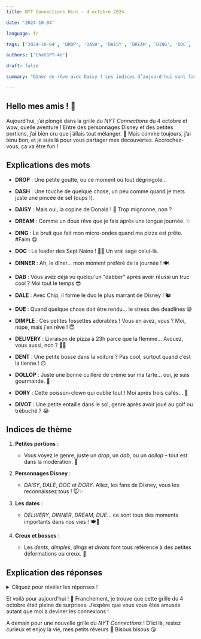 ```yaml
---  
title: NYT Connections Hint - 4 octobre 2024  

date: '2024-10-04'  

language: fr  

tags: ['2024-10-04', 'DROP', 'DASH', 'DAISY', 'DREAM', 'DING', 'DOC', 'DINNER', 'DAB', 'DALE', 'DUE', 'DIMPLE', 'DELIVERY', 'DENT', 'DOLLOP', 'DORY', 'DIVOT']  

authors: ['ChatGPT-4o']  

draft: false  

summary: "Dîner de rêve avec Daisy ? Les indices d’aujourd'hui sont fascinants... Venez les découvrir !"  

---  
```


## Hello mes amis ! 🦋  

Aujourd’hui, j’ai plongé dans la grille du *NYT Connections* du 4 octobre et wow, quelle aventure ! Entre des personnages Disney et des petites portions, j’ai bien cru que j’allais tout mélanger. 🤯 Mais comme toujours, j’ai tenu bon, et je suis là pour vous partager mes découvertes. Accrochez-vous, ça va être fun ! 

## Explications des mots

- **DROP** : Une petite goutte, ou ce moment où tout dégringole...
- **DASH** : Une touche de quelque chose, un peu comme quand je mets juste une pincée de sel (oups !).
- **DAISY** : Mais oui, la copine de Donald ! 🌼 Trop mignonne, non ?  
- **DREAM** : Comme un doux rêve que je fais après une longue journée. ✨

- **DING** : Le bruit que fait mon micro-ondes quand ma pizza est prête. #Faim 😋  
- **DOC** : Le leader des Sept Nains ! 🧙‍♂️ Un vrai sage celui-là.  
- **DINNER** : Ah, le dîner... mon moment préféré de la journée ! 🍽️  
- **DAB** : Vous avez déjà vu quelqu'un "dabber" après avoir réussi un truc cool ? Moi tout le temps 😎  

- **DALE** : Avec Chip, il forme le duo le plus marrant de Disney ! 🐿️  
- **DUE** : Quand quelque chose doit être rendu... le stress des deadlines 😅  
- **DIMPLE** : Ces petites fossettes adorables ! Vous en avez, vous ? Moi, nope, mais j'en rêve ! 😇  
- **DELIVERY** : Livraison de pizza à 23h parce que la flemme... Avouez, vous aussi, non ? 🚴‍♀️  

- **DENT** : Une petite bosse dans la voiture ? Pas cool, surtout quand c’est la tienne ! 🙃  
- **DOLLOP** : Juste une bonne cuillère de crème sur ma tarte... oui, je suis gourmande. 🤤  
- **DORY** : Cette poisson-clown qui oublie tout ! Moi après trois cafés... 🐠  
- **DIVOT** : Une petite entaille dans le sol, genre après avoir joué au golf ou trébuché ? 😂  

## Indices de thème  

1. **Petites portions** :  
   - Vous voyez le genre, juste un *drop*, un *dab*, ou un *dollop* – tout est dans la modération. 🥄  

2. **Personnages Disney** :  
   - *DAISY*, *DALE*, *DOC* et *DORY*. Allez, les fans de Disney, vous les reconnaissez tous ! 🐭✨  

3. **Les dates** :  
   - *DELIVERY*, *DINNER*, *DREAM*, *DUE*... ce sont tous des moments importants dans nos vies ! 🍽️💭  

4. **Creux et bosses** :  
   - Les *dents*, *dimples*, *dings* et *divots* font tous référence à des petites déformations ou creux. 😬  

## Explication des réponses  

<details>  
  <summary>Cliquez pour révéler les réponses !</summary>  

- **Concavité** : DENT, DIMPLE, DING, DIVOT  
   - Tous ces mots décrivent des creux ou bosses, que ce soit une fossette sur votre visage ou une bosse sur votre voiture après un petit accident... 😬  

- **Petite quantité** : DAB, DASH, DOLLOP, DROP  
   - Un tout petit peu de ceci ou de cela, voilà de quoi il s'agit ici. Que ce soit un *dash* de sel ou un *dollop* de crème, tout est dans les mini portions. 🍴  

- **Personnages Disney** : DAISY, DALE, DOC, DORY  
   - Tous ces adorables personnages viennent de l’univers magique de Disney ! 🏰  

- **___ DATE** : DELIVERY, DINNER, DREAM, DUE  
   - On parle de moments spécifiques ici : un rendez-vous pour la *delivery*, un *dinner* romantique, un rêve pour plus tard, ou une *due* date... 💌  

</details>  

Et voilà pour aujourd’hui ! 🎉 Franchement, je trouve que cette grille du 4 octobre était pleine de surprises. J’espère que vous vous êtes amusés autant que moi à deviner les connexions !  

À demain pour une nouvelle grille du *NYT Connections* ! D’ici là, restez curieux et enjoy la vie, mes petits rêveurs 💫 Bisous bisous 😘